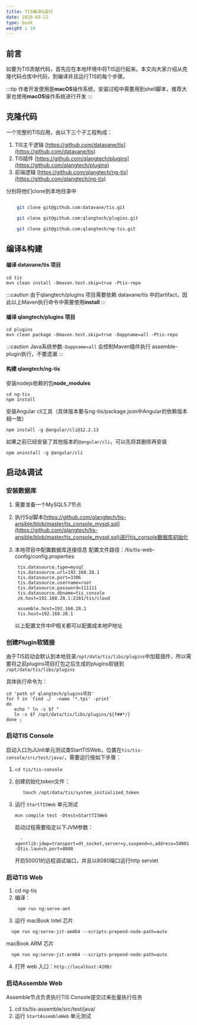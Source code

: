 ```yaml
---
title: TIS编译&运行
date: 2020-03-22
type: book
weight : 10
---
```


## 前言

如要为TIS贡献代码，首先应在本地环境中将TIS运行起来。本文向大家介绍从克隆代码仓库中代码，到编译并且运行TIS的每个步骤。

:::tip
  作者开发使用是**macOS**操作系统，安装过程中需要用到shell脚本，推荐大家也使用**macOS**操作系统进行开发
:::


## 克隆代码

一个完整的TIS应用，由以下三个子工程构成：

1. TIS主干逻辑 [https://github.com/datavane/tis](https://github.com/datavane/tis)
2. TIS插件 [https://github.com/qlangtech/plugins](https://github.com/qlangtech/plugins)
3. 前端逻辑 [https://github.com/qlangtech/ng-tis](https://github.com/qlangtech/ng-tis)

分别将他们clone到本地目录中

``` bash

    git clone git@github.com:datavane/tis.git

    git clone git@github.com:qlangtech/plugins.git

    git clone git@github.com:qlangtech/ng-tis.git
```

## 编译&构建

<!--
#### Maven setting.xml 修改
由于TIS对DataX项目进行Fork单独Deploy到TIS的Maven仓库中，另外依赖了Jenkins仓库的代码，在编译项目之前需要将本地maven仓库中 `MAVEN_HOME/config/setting.xml` 文件配置进行修改，

详细请参照：[https://github.com/qlangtech/tis-ansible/blob/master/template/settings.xml.j2](https://github.com/qlangtech/tis-ansible/blob/master/template/settings.xml.j2) ,开发者只需将示例中的
`qlangtech` ， `jenkins` 两个profile相关的配置拷贝到本地maven配置中即可。

TIS使用的Maven推荐使用**v3.8.1** 版本
-->
#### 编译 datavane/tis 项目

```shell script
cd tis
mvn clean install -Dmaven.test.skip=true -Ptis-repo
```

:::caution
  由于qlangtech/plugins 项目需要依赖 datavane/tis 中的artifact，因此以上Maven执行命令中需要使用**install**
:::


#### 编译 qlangtech/plugins 项目

```shell script
cd plugins
mvn clean package -Dmaven.test.skip=true -Dappname=all -Ptis-repo
```

:::caution
 Java系统参数`-Dappname=all` 会控制Maven插件执行 assemble-plugin执行，不要遗漏
:::

#### 构建 qlangtech/ng-tis

安装nodejs依赖的包**node_modules**

```shell script
cd ng-tis
npm install
```

安装Angular cli工具（具体版本要与ng-tis/package.json中Angular的依赖版本相一致）
```shell script
npm install -g @angular/cli@12.2.13
```
如果之前已经安装了其他版本的`@angular/cli`，可以先将其删除再安装
```shell script
npm uninstall -g @angular/cli
```

## 启动&调试

### 安装数据库

1. 需要准备一个MySQL5.7节点
2. 执行Sql脚本[https://github.com/qlangtech/tis-ansible/blob/master/tis_console_mysql.sql](https://github.com/qlangtech/tis-ansible/blob/master/tis_console_mysql.sql)进行tis_console数据库初始化
3. 本地项目中配置数据库连接信息
   配置文件路径：/tis/tis-web-config/config.properties

   ```properties
    tis.datasource.type=mysql
    tis.datasource.url=192.168.28.1
    tis.datasource.port=3306
    tis.datasource.username=root
    tis.datasource.password=111111
    tis.datasource.dbname=tis_console
    zk.host=192.168.28.1:2181/tis/cloud

    assemble.host=192.168.28.1
    tis.host=192.168.28.1
   ```

   以上配置文件中IP相关都可以配置成本地IP地址

### 创建Plugin软链接

由于TIS启动会默认到本地目录`/opt/data/tis/libs/plugins`中加载插件，所以需要将之前plugins项目打包之后生成的plugins软链到 `/opt/data/tis/libs/plugins`

具体执行命令为：

```shell script
cd 'path of qlangtech/plugins项目'
for f in `find ./  -name '*.tpi' -print`
do
   echo " ln -s $f "
   ln -s $f /opt/data/tis/libs/plugins/${f##*/}
done ;
```

### 启动TIS Console

启动入口为JUnit单元测试类StartTISWeb，位置在`tis/tis-console/src/test/java/`，需要运行按如下步骤：

1. `cd tis/tis-console`
2. 创建初始化token文件：
   ```shell
      touch /opt/data/tis/system_initialized_token
   ```
3. 运行 `StartTISWeb` 单元测试

   ```shell script
   mvn compile test -Dtest=StartTISWeb
   ```

   启动过程需要指定以下JVM参数：

   ```shell script
     -agentlib:jdwp=transport=dt_socket,server=y,suspend=n,address=50001 -Dtis.launch.port=8080
   ```
   开启50001的远程调试端口，并且以8080端口运行http servlet

### 启动TIS Web

1.  cd ng-tis
2.  编译：
    ```shell
     npm run ng:serve-aot
    ```
3.  运行
   macBook Intel 芯片
   ```shell
     npm run ng:serve-jit-amd64 --scripts-prepend-node-path=auto
   ```
   macBook ARM 芯片
   ```shell
     npm run ng:serve-jit-arm64 --scripts-prepend-node-path=auto
   ```
4. 打开 web 入口：`http://localhost:4200/`


### 启动Assemble Web

Assemble节点负责执行TIS Console提交过来批量执行任务

1. cd tis/tis-assemble/src/test/java/
2. 运行 `StartAssembleWeb` 单元测试

